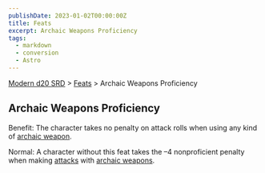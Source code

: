 ```yaml
---
publishDate: 2023-01-02T00:00:00Z
title: Feats
excerpt: Archaic Weapons Proficiency
tags:
  - markdown
  - conversion
  - Astro
---
```


[Modern d20 SRD](/#modernD20) > [Feats](modern-d20-srd-feats-index) > Archaic Weapons Proficiency

## Archaic Weapons Proficiency

Benefit: The character takes no penalty on attack rolls when using any kind of
[archaic weapon](modern-d20-srd-equipment-weapons-archaic).

Normal: A character without this feat takes the –4 non­proficient penalty when
making [attacks](modern-d20-srd-combat-attack-roll) with [archaic weapons](modern-d20-srd-equipment-weapons-archaic).

